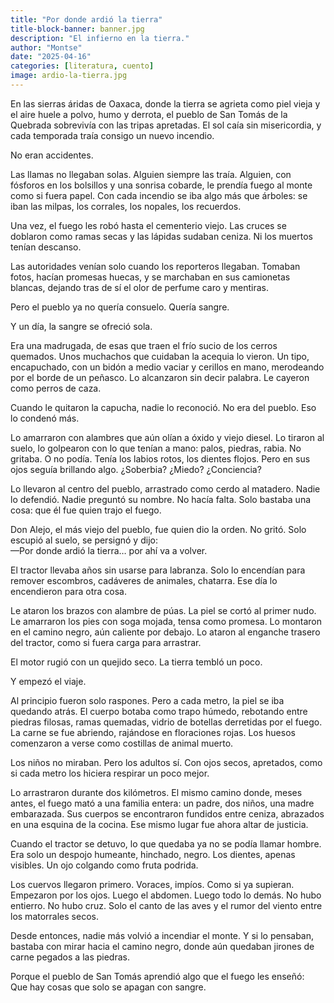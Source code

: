```yaml
---
title: "Por donde ardió la tierra"
title-block-banner: banner.jpg
description: "El infierno en la tierra."
author: "Montse"
date: "2025-04-16"
categories: [literatura, cuento]
image: ardio-la-tierra.jpg
---
```


En las sierras áridas de Oaxaca, donde la tierra se agrieta como piel vieja y el aire huele a polvo, humo y derrota, el pueblo de San Tomás de la Quebrada sobrevivía con las tripas apretadas. El sol caía sin misericordia, y cada temporada traía consigo un nuevo incendio.

No eran accidentes.

Las llamas no llegaban solas. Alguien siempre las traía. Alguien, con fósforos en los bolsillos y una sonrisa cobarde, le prendía fuego al monte como si fuera papel. Con cada incendio se iba algo más que árboles: se iban las milpas, los corrales, los nopales, los recuerdos.

Una vez, el fuego les robó hasta el cementerio viejo. Las cruces se doblaron como ramas secas y las lápidas sudaban ceniza. Ni los muertos tenían descanso.

Las autoridades venían solo cuando los reporteros llegaban. Tomaban fotos, hacían promesas huecas, y se marchaban en sus camionetas blancas, dejando tras de sí el olor de perfume caro y mentiras.

Pero el pueblo ya no quería consuelo. Quería sangre.

Y un día, la sangre se ofreció sola.

Era una madrugada, de esas que traen el frío sucio de los cerros quemados. Unos muchachos que cuidaban la acequia lo vieron. Un tipo, encapuchado, con un bidón a medio vaciar y cerillos en mano, merodeando por el borde de un peñasco. Lo alcanzaron sin decir palabra. Le cayeron como perros de caza.

Cuando le quitaron la capucha, nadie lo reconoció. No era del pueblo. Eso lo condenó más.

Lo amarraron con alambres que aún olían a óxido y viejo diesel. Lo tiraron al suelo, lo golpearon con lo que tenían a mano: palos, piedras, rabia. No gritaba. O no podía. Tenía los labios rotos, los dientes flojos. Pero en sus ojos seguía brillando algo. ¿Soberbia? ¿Miedo? ¿Conciencia?

Lo llevaron al centro del pueblo, arrastrado como cerdo al matadero. Nadie lo defendió. Nadie preguntó su nombre. No hacía falta. Solo bastaba una cosa: que él fue quien trajo el fuego.

Don Alejo, el más viejo del pueblo, fue quien dio la orden. No gritó. Solo escupió al suelo, se persignó y dijo:  
—Por donde ardió la tierra… por ahí va a volver.

El tractor llevaba años sin usarse para labranza. Solo lo encendían para remover escombros, cadáveres de animales, chatarra. Ese día lo encendieron para otra cosa.

Le ataron los brazos con alambre de púas. La piel se cortó al primer nudo. Le amarraron los pies con soga mojada, tensa como promesa. Lo montaron en el camino negro, aún caliente por debajo. Lo ataron al enganche trasero del tractor, como si fuera carga para arrastrar.

El motor rugió con un quejido seco. La tierra tembló un poco.

Y empezó el viaje.

Al principio fueron solo raspones. Pero a cada metro, la piel se iba quedando atrás. El cuerpo botaba como trapo húmedo, rebotando entre piedras filosas, ramas quemadas, vidrio de botellas derretidas por el fuego. La carne se fue abriendo, rajándose en floraciones rojas. Los huesos comenzaron a verse como costillas de animal muerto.

Los niños no miraban. Pero los adultos sí. Con ojos secos, apretados, como si cada metro los hiciera respirar un poco mejor.

Lo arrastraron durante dos kilómetros. El mismo camino donde, meses antes, el fuego mató a una familia entera: un padre, dos niños, una madre embarazada. Sus cuerpos se encontraron fundidos entre ceniza, abrazados en una esquina de la cocina. Ese mismo lugar fue ahora altar de justicia.

Cuando el tractor se detuvo, lo que quedaba ya no se podía llamar hombre. Era solo un despojo humeante, hinchado, negro. Los dientes, apenas visibles. Un ojo colgando como fruta podrida.

Los cuervos llegaron primero. Voraces, impíos. Como si ya supieran. Empezaron por los ojos. Luego el abdomen. Luego todo lo demás. No hubo entierro. No hubo cruz. Solo el canto de las aves y el rumor del viento entre los matorrales secos.

Desde entonces, nadie más volvió a incendiar el monte. Y si lo pensaban, bastaba con mirar hacia el camino negro, donde aún quedaban jirones de carne pegados a las piedras.

Porque el pueblo de San Tomás aprendió algo que el fuego les enseñó:  
Que hay cosas que solo se apagan con sangre.